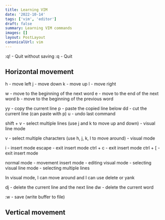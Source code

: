 ```yaml
---
title: Learning VIM
date: '2022-10-14'
tags: ['vim', 'editor']
draft: false
summary: Learning VIM commands
images: []
layout: PostLayout
canonicalUrl: vim
---
```


:q! - Quit without saving
:q - Quit

## Horizontal movement

h - move left
j - move down
k - move up
l - move right

w - move to the beginning of the next word
e - move to the end of the next word
b - move to the beginning of the previous word

yy - copy the current line
p - paste the copied line below
dd - cut the current line (can paste with p)
u - undo last command

shift + v - select multiple lines (use j and k to move up and down) - visual line mode

v - select multiple characters (use h, j, k, l to move around) - visual mode

i - insert mode
escape - exit insert mode
ctrl + c - exit insert mode
ctrl + [ - exit insert mode

normal mode - movement
insert mode - editing
visual mode - selecting
visual line mode - selecting multiple lines

In visual mode, I can move around and I can use delete or yank

dj - delete the current line and the next line
dw - delete the current word

:w - save (write buffer to file)

## Vertical movement
